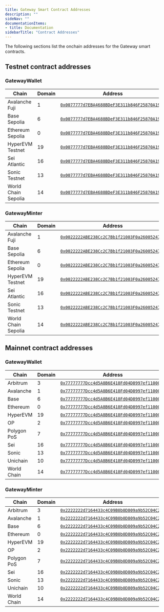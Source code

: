 ```yaml
---
title: Gateway Smart Contract Addresses
description: ""
sideNav: ""
documentationItems: 
- title: Documentation
sidebarTitle: "Contract Addresses"
---
```


The following sections list the onchain addresses for the Gateway smart
contracts.

## Testnet contract addresses

### GatewayWallet

| Chain | Domain | Address |
|---|---|---|
| Avalanche Fuji | 1 | [`0x0077777d7EBA4688BDeF3E311b846F25870A19B9`](https://testnet.snowscan.xyz/address/0x0077777d7EBA4688BDeF3E311b846F25870A19B9) |
| Base Sepolia | 6 | [`0x0077777d7EBA4688BDeF3E311b846F25870A19B9`](https://sepolia.basescan.org/address/0x0077777d7EBA4688BDeF3E311b846F25870A19B9) |
| Ethereum Sepolia | 0 | [`0x0077777d7EBA4688BDeF3E311b846F25870A19B9`](https://sepolia.etherscan.io/address/0x0077777d7EBA4688BDeF3E311b846F25870A19B9) |
| HyperEVM Testnet | 19 | [`0x0077777d7EBA4688BDeF3E311b846F25870A19B9`](https://testnet.purrsec.com/address/0x0077777d7eba4688bdef3e311b846f25870a19b9) |
| Sei Atlantic | 16 | [`0x0077777d7EBA4688BDeF3E311b846F25870A19B9`](https://testnet.seiscan.io/address/0x0077777d7EBA4688BDeF3E311b846F25870A19B9) |
| Sonic Testnet | 13 | [`0x0077777d7EBA4688BDeF3E311b846F25870A19B9`](https://testnet.sonicscan.org/address/0x0077777d7EBA4688BDeF3E311b846F25870A19B9) |
| World Chain Sepolia | 14 | [`0x0077777d7EBA4688BDeF3E311b846F25870A19B9`](https://sepolia.worldscan.org/address/0x0077777d7EBA4688BDeF3E311b846F25870A19B9) |

### GatewayMinter

| Chain | Domain | Address |
|---|---|---|
| Avalanche Fuji | 1 | [`0x0022222ABE238Cc2C7Bb1f21003F0a260052475B`](https://testnet.snowscan.xyz/address/0x0022222ABE238Cc2C7Bb1f21003F0a260052475B) |
| Base Sepolia | 6 | [`0x0022222ABE238Cc2C7Bb1f21003F0a260052475B`](https://sepolia.basescan.org/address/0x0022222ABE238Cc2C7Bb1f21003F0a260052475B) |
| Ethereum Sepolia | 0 | [`0x0022222ABE238Cc2C7Bb1f21003F0a260052475B`](https://sepolia.etherscan.io/address/0x0022222ABE238Cc2C7Bb1f21003F0a260052475B) |
| HyperEVM Testnet | 19 | [`0x0022222ABE238Cc2C7Bb1f21003F0a260052475B`](https://testnet.purrsec.com/address/0x0022222ABE238Cc2C7Bb1f21003F0a260052475B) |
| Sei Atlantic | 16 | [`0x0022222ABE238Cc2C7Bb1f21003F0a260052475B`](https://testnet.seiscan.io/address/0x0022222ABE238Cc2C7Bb1f21003F0a260052475B) |
| Sonic Testnet | 13 | [`0x0022222ABE238Cc2C7Bb1f21003F0a260052475B`](https://testnet.sonicscan.org/address/0x0022222ABE238Cc2C7Bb1f21003F0a260052475B) |
| World Chain Sepolia | 14 | [`0x0022222ABE238Cc2C7Bb1f21003F0a260052475B`](https://sepolia.worldscan.org/address/0x0022222ABE238Cc2C7Bb1f21003F0a260052475B) |

## Mainnet contract addresses

### GatewayWallet

| Chain | Domain | Address |
|---|---|---|
| Arbitrum | 3 | [`0x77777777Dcc4d5A8B6E418Fd04D8997ef11000eE`](https://arbiscan.io/address/0x77777777Dcc4d5A8B6E418Fd04D8997ef11000eE) |
| Avalanche | 1 | [`0x77777777Dcc4d5A8B6E418Fd04D8997ef11000eE`](https://snowscan.xyz/address/0x77777777Dcc4d5A8B6E418Fd04D8997ef11000eE) |
| Base | 6 | [`0x77777777Dcc4d5A8B6E418Fd04D8997ef11000eE`](https://basescan.org/address/0x77777777Dcc4d5A8B6E418Fd04D8997ef11000eE) |
| Ethereum | 0 | [`0x77777777Dcc4d5A8B6E418Fd04D8997ef11000eE`](https://etherscan.io/address/0x77777777Dcc4d5A8B6E418Fd04D8997ef11000eE) |
| HyperEVM | 19 | [`0x77777777Dcc4d5A8B6E418Fd04D8997ef11000eE`](https://hyperevmscan.io/address/0x77777777Dcc4d5A8B6E418Fd04D8997ef11000eE) |
| OP | 2 | [`0x77777777Dcc4d5A8B6E418Fd04D8997ef11000eE`](https://optimistic.etherscan.io/address/0x77777777Dcc4d5A8B6E418Fd04D8997ef11000eE) |
| Polygon PoS | 7 | [`0x77777777Dcc4d5A8B6E418Fd04D8997ef11000eE`](https://polygonscan.com/address/0x77777777Dcc4d5A8B6E418Fd04D8997ef11000eE) |
| Sei | 16 | [`0x77777777Dcc4d5A8B6E418Fd04D8997ef11000eE`](https://seiscan.io/address/0x77777777Dcc4d5A8B6E418Fd04D8997ef11000eE) |
| Sonic | 13 | [`0x77777777Dcc4d5A8B6E418Fd04D8997ef11000eE`](https://sonicscan.org/address/0x77777777Dcc4d5A8B6E418Fd04D8997ef11000eE) |
| Unichain | 10 | [`0x77777777Dcc4d5A8B6E418Fd04D8997ef11000eE`](https://uniscan.xyz/address/0x77777777Dcc4d5A8B6E418Fd04D8997ef11000eE) |
| World Chain | 14 | [`0x77777777Dcc4d5A8B6E418Fd04D8997ef11000eE`](https://worldscan.org/address/0x77777777Dcc4d5A8B6E418Fd04D8997ef11000eE) |

### GatewayMinter

| Chain | Domain | Address |
|---|---|---|
| Arbitrum | 3 | [`0x2222222d7164433c4C09B0b0D809a9b52C04C205`](https://arbiscan.io/address/0x2222222d7164433c4C09B0b0D809a9b52C04C205) |
| Avalanche | 1 | [`0x2222222d7164433c4C09B0b0D809a9b52C04C205`](https://snowscan.xyz/address/0x2222222d7164433c4C09B0b0D809a9b52C04C205) |
| Base | 6 | [`0x2222222d7164433c4C09B0b0D809a9b52C04C205`](https://basescan.org/address/0x2222222d7164433c4C09B0b0D809a9b52C04C205) |
| Ethereum | 0 | [`0x2222222d7164433c4C09B0b0D809a9b52C04C205`](https://etherscan.io/address/0x2222222d7164433c4C09B0b0D809a9b52C04C205) |
| HyperEVM | 19 | [`0x2222222d7164433c4C09B0b0D809a9b52C04C205`](https://hyperevmscan.io/address/0x2222222d7164433c4C09B0b0D809a9b52C04C205) |
| OP | 2 | [`0x2222222d7164433c4C09B0b0D809a9b52C04C205`](https://optimistic.etherscan.io/address/0x2222222d7164433c4C09B0b0D809a9b52C04C205) |
| Polygon PoS | 7 | [`0x2222222d7164433c4C09B0b0D809a9b52C04C205`](https://polygonscan.com/address/0x2222222d7164433c4C09B0b0D809a9b52C04C205) |
| Sei | 16 | [`0x2222222d7164433c4C09B0b0D809a9b52C04C205`](https://seiscan.io/address/0x2222222d7164433c4C09B0b0D809a9b52C04C205) |
| Sonic | 13 | [`0x2222222d7164433c4C09B0b0D809a9b52C04C205`](https://sonicscan.org/address/0x2222222d7164433c4C09B0b0D809a9b52C04C205) |
| Unichain | 10 | [`0x2222222d7164433c4C09B0b0D809a9b52C04C205`](https://uniscan.xyz/address/0x2222222d7164433c4C09B0b0D809a9b52C04C205) |
| World Chain | 14 | [`0x2222222d7164433c4C09B0b0D809a9b52C04C205`](https://worldscan.org/address/0x2222222d7164433c4C09B0b0D809a9b52C04C205) |
